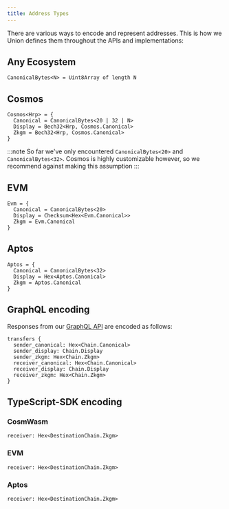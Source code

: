 ```yaml
---
title: Address Types
---
```


There are various ways to encode and represent addresses. This is how we Union defines them throughout the APIs and implementations:

## Any Ecosystem

```
CanonicalBytes<N> = Uint8Array of length N
```

## Cosmos


```
Cosmos<Hrp> = {
  Canonical = CanonicalBytes<20 | 32 | N>
  Display = Bech32<Hrp, Cosmos.Canonical>
  Zkgm = Bech32<Hrp, Cosmos.Canonical>
}
```

:::note
So far we've only encountered `CanonicalBytes<20>` and `CanonicalBytes<32>`. Cosmos is highly customizable however, so we recommend against making this assumption
:::

## EVM

```
Evm = {
  Canonical = CanonicalBytes<20>
  Display = Checksum<Hex<Evm.Canonical>>
  Zkgm = Evm.Canonical
}
```

## Aptos

```
Aptos = {
  Canonical = CanonicalBytes<32>
  Display = Hex<Aptos.Canonical>
  Zkgm = Aptos.Canonical
}
```


## GraphQL encoding

Responses from our [GraphQL API](/integrations/api/graphql) are encoded as follows:

```
transfers {
  sender_canonical: Hex<Chain.Canonical>
  sender_display: Chain.Display
  sender_zkgm: Hex<Chain.Zkgm>
  receiver_canonical: Hex<Chain.Canonical>
  receiver_display: Chain.Display
  receiver_zkgm: Hex<Chain.Zkgm>
}
```


## TypeScript-SDK encoding

### CosmWasm

```
receiver: Hex<DestinationChain.Zkgm>
```

### EVM
```
receiver: Hex<DestinationChain.Zkgm>
```

### Aptos
```
receiver: Hex<DestinationChain.Zkgm>
```


